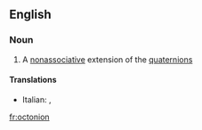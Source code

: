 ==English==

===Noun===
{{wikipedia}}
{{en-noun}}

# {{maths}} A [[nonassociative]] extension of the [[quaternion]]s

====Translations====
{{trans-top}}
* Italian: {{t-|it|ottonione|m}}, {{t+|it|ottetto|m}}
{{trans-mid}}
{{trans-bottom}}

[[fr:octonion]]